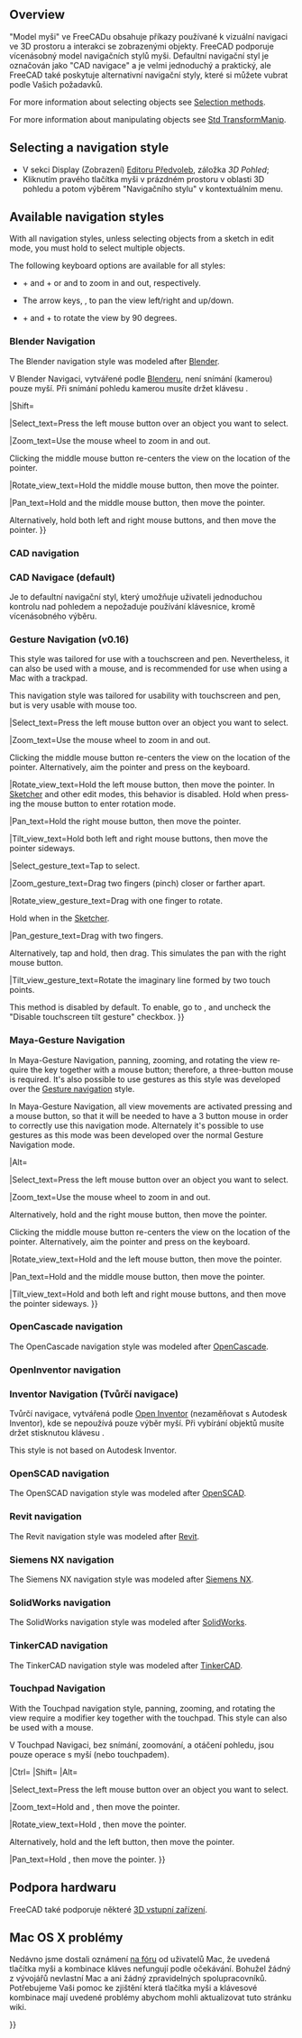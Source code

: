 <languages/>

<div lang="en" dir="ltr" class="mw-content-ltr">
{{Docnav
|[[Getting_started|Getting started]]
|[[Selection_methods|Selection methods]]
}}
</div>

{{TOCright}}

<div lang="en" dir="ltr" class="mw-content-ltr">
==Overview==
</div>

<div class="mw-translate-fuzzy">
"Model myši" ve FreeCADu obsahuje příkazy používané k vizuální navigaci ve 3D prostoru a interakci se zobrazenými objekty. FreeCAD podporuje vícenásobný model navigačních stylů myši. Defaultní navigační styl je označován jako "CAD navigace" a je velmi jednoduchý a praktický, ale FreeCAD také poskytuje alternativní navigační styly, které si můžete vubrat podle Vašich požadavků.
</div>

<div lang="en" dir="ltr" class="mw-content-ltr">
For more information about selecting objects see [[Selection_methods|Selection methods]].
</div>

<div lang="en" dir="ltr" class="mw-content-ltr">
For more information about manipulating objects see [[Std_TransformManip|Std TransformManip]].
</div>

<div lang="en" dir="ltr" class="mw-content-ltr">
== Selecting a navigation style ==
</div>

<div class="mw-translate-fuzzy">
* V sekci Display (Zobrazení) [[Preferences Editor/cs|Editoru Předvoleb]], záložka ''3D Pohled'';
* Kliknutím pravého tlačítka myši v prázdném prostoru v oblasti 3D pohledu a potom výběrem "Navigačního stylu" v kontextuálním menu.
</div>

<div lang="en" dir="ltr" class="mw-content-ltr">
== Available navigation styles ==
</div>

<div lang="en" dir="ltr" class="mw-content-ltr">
With all navigation styles, unless selecting objects from a sketch in edit mode, you must hold {{KEY|Ctrl}} to select multiple objects.
</div>

<div lang="en" dir="ltr" class="mw-content-ltr">
The following keyboard options are available for all styles:
</div>

<div lang="en" dir="ltr" class="mw-content-ltr">
* {{KEY|Ctrl}} + {{ASCII|43}} and {{KEY|Ctrl}} + {{ASCII|22}} or {{KEY|PgUp}} and {{KEY|PgDn}} to zoom in and out, respectively.
* The arrow keys, {{ASCII|17}}{{ASCII|16}}{{ASCII|30}}{{ASCII|31}}, to pan the view left/right and up/down.
* {{KEY|Shift}} + {{ASCII|17}} and {{KEY|Shift}} + {{ASCII|16}} to rotate the view by 90 degrees.
</div>

<span id="Blender_navigation"></span>
<div class="mw-translate-fuzzy">
=== Blender Navigation ===
</div>

<div lang="en" dir="ltr" class="mw-content-ltr">
The Blender navigation style was modeled after [https://www.blender.org Blender].
</div>

<div class="mw-translate-fuzzy">
V Blender Navigaci, vytvářené podle [http://www.blender.org Blenderu], není snímání (kamerou) pouze myší. Při snímání pohledu kamerou musíte držet klávesu {{KEY|SHIFT}}.
{{Blender Navigation/cs}}
{{Blender Navigation
|Select_name=Select
|Pan_name=Pan
|Zoom_name=Zoom
|Rotate_view_name=Rotate view
|Shift={{KEY|Shift}}
|Select_text=Press the left mouse button over an object you want to select.
|Pan_text=Hold {{KEY|Shift}} and the middle mouse button, then move the pointer.

Alternatively, hold both left and right mouse buttons, and then move the pointer.
|Zoom_text=Use the mouse wheel to zoom in and out.
|Rotate_view_text=Hold the middle mouse button, then move the pointer.
}}
</div>

<div lang="en" dir="ltr" class="mw-content-ltr">
|Shift={{KEY|Shift}}
</div>

<div lang="en" dir="ltr" class="mw-content-ltr">
|Select_text=Press the left mouse button over an object you want to select.
</div>

<div lang="en" dir="ltr" class="mw-content-ltr">
|Zoom_text=Use the mouse wheel to zoom in and out.
</div>

<div lang="en" dir="ltr" class="mw-content-ltr">
Clicking the middle mouse button re-centers the view on the location of the pointer.
</div>

<div lang="en" dir="ltr" class="mw-content-ltr">
|Rotate_view_text=Hold the middle mouse button, then move the pointer.
</div>

<div lang="en" dir="ltr" class="mw-content-ltr">
|Pan_text=Hold {{KEY|Shift}} and the middle mouse button, then move the pointer.
</div>

<div lang="en" dir="ltr" class="mw-content-ltr">
Alternatively, hold both left and right mouse buttons, and then move the pointer.
}}
</div>

<div lang="en" dir="ltr" class="mw-content-ltr">
=== CAD navigation ===
</div>

<div class="mw-translate-fuzzy">
=== CAD Navigace (default) ===
Je to defaultní navigační styl, který umožňuje uživateli jednoduchou kontrolu nad pohledem a nepožaduje používání klávesnice, kromě vícenásobného výběru.
{{CAD Navigation/cs}}
{{CAD Navigation
|Select_name=Select
|Pan_name=Pan
|Zoom_name=Zoom
|Rotate_view_name=Rotate view<br>First method
|Rotate_view_alt_name=Rotate view<br>Alternate method
|Ctrl={{KEY|Ctrl}}
|Shift={{KEY|Shift}}
|Select_text=Press the left mouse button over an object you want to select.

Holding down {{KEY|Ctrl}} allows the selection of multiple objects.
|Pan_text=Hold the middle mouse button, then move the pointer.
|Pan_mode_text=Pan mode: hold the {{KEY|Ctrl}} key, press the right mouse button once, then move the pointer. {{Version|0.17}}
|Zoom_text=Use the mouse wheel to zoom in and out.

Clicking the middle mouse button re-centers the view on the location of the cursor.
|Zoom_mode_text=Zoom mode: hold the {{KEY|Ctrl}} and {{KEY|Shift}} keys, press the right mouse button once, then move the pointer. {{Version|0.17}}
|Rotate_view_text=Hold the middle mouse button, then press and hold the left mouse button, then move the pointer.

The cursor location when the middle mouse button is pressed determines the center of rotation. Rotation works like spinning a ball which rotates around its center. If the buttons are released before you stop the mouse motion, the view continues [[spinning]], if this is enabled.

A double click with the middle mouse button sets a new center of rotation.
|Rotate_view_mode_text=Rotate mode: hold the {{KEY|Shift}} key, press the right mouse button once, then move the pointer. {{Version|0.17}}
|Rotate_view_alt_text=Hold the middle mouse button, then press and hold the right mouse button, then move the pointer.

With this method the middle mouse button may be released after the right mouse button is held pressed.

Users who use the mouse with their right hand may find this method easier than the first method.
}}
</div>

<div lang="en" dir="ltr" class="mw-content-ltr">
{{CAD Navigation
|Select_name=Select
|Zoom_name=Zoom
|Rotate_view_name=Rotate view<br>First method
|Rotate_view_alt_name=Rotate view<br>Alternate method
|Pan_name=Pan
</div>

<div lang="en" dir="ltr" class="mw-content-ltr">
|Ctrl={{KEY|Ctrl}}
|Shift={{KEY|Shift}}
</div>

<div lang="en" dir="ltr" class="mw-content-ltr">
|Select_text=Press the left mouse button over an object you want to select.
</div>

<div lang="en" dir="ltr" class="mw-content-ltr">
|Zoom_text=Use the mouse wheel to zoom in and out.
</div>

<div lang="en" dir="ltr" class="mw-content-ltr">
Clicking the middle mouse button re-centers the view on the location of the pointer.
</div>

<div lang="en" dir="ltr" class="mw-content-ltr">
|Rotate_view_text=Hold the middle mouse button, then press and hold the left mouse button, then move the pointer.
</div>

<div lang="en" dir="ltr" class="mw-content-ltr">
If the buttons are released before you stop the mouse motion, the view continues spinning, if this is enabled.
</div>

<div lang="en" dir="ltr" class="mw-content-ltr">
|Rotate_view_alt_text=Hold the middle mouse button, then press and hold the right mouse button, then move the pointer.
</div>

<div lang="en" dir="ltr" class="mw-content-ltr">
With this method the middle mouse button may be released after the right mouse button is held pressed.
</div>

<div lang="en" dir="ltr" class="mw-content-ltr">
Users who use the mouse with their right hand may find this method easier than the first method.
</div>

<div lang="en" dir="ltr" class="mw-content-ltr">
|Pan_text=Hold the middle mouse button, then move the pointer.
</div>

<div lang="en" dir="ltr" class="mw-content-ltr">
|Zoom_mode_text=Zoom mode: hold the {{KEY|Ctrl}} and {{KEY|Shift}} keys, press the right mouse button once, then move the pointer.
</div>

<div lang="en" dir="ltr" class="mw-content-ltr">
|Rotate_view_mode_text=Rotate mode: hold the {{KEY|Shift}} key, press the right mouse button once, then move the pointer.
</div>

<div lang="en" dir="ltr" class="mw-content-ltr">
|Pan_mode_text=Pan mode: hold the {{KEY|Ctrl}} key, press the right mouse button once, then move the pointer.
}}
</div>

<span id="Gesture_navigation"></span>
<div class="mw-translate-fuzzy">
=== Gesture Navigation (v0.16) ===
</div>

<div lang="en" dir="ltr" class="mw-content-ltr">
This style was tailored for use with a touchscreen and pen. Nevertheless, it can also be used with a mouse, and is recommended for use when using a Mac with a trackpad.
</div>

<div class="mw-translate-fuzzy">
This navigation style was tailored for usability with touchscreen and pen, but is very usable with mouse too.
{{Gesture Navigation
|Select_name=Select
|Pan_name=Pan
|Zoom_name=Zoom
|Rotate_view_name=Rotate view
|Tilt_view_name=Tilt view
|Select_text=Press the left mouse button over an object you want to select.
|Select_gesture_text=Tap to select.
|Pan_text=Hold the right mouse button, then move the pointer.
|Pan_gesture_text=Drag with two fingers.

Alternatively, tap and hold, then drag. This simulates the pan with the right mouse button.
|Zoom_text=Use the mouse wheel to zoom in and out.
|Zoom_gesture_text=Drag two fingers (pinch) closer or farther apart.
|Rotate_view_text=Hold the left mouse button, then move the pointer.
In [[Sketcher Workbench|Sketcher]] and other edit modes, this behavior is disabled. Hold {{KEY|Alt}} when pressing the mouse button to enter rotation mode.

To set the camera's focus point for rotation, click a point with the middle mouse button. Alternatively, aim the cursor at a point and press {{KEY|H}} on the keyboard.
|Rotate_view_gesture_text=Drag with one finger to rotate.

Hold {{KEY|Alt}} when in the [[Sketcher Workbench|Sketcher]].
|Tilt_view_text=Hold both left and right mouse buttons, and then move the pointer sideways. 
|Tilt_view_gesture_text=Rotate the imaginary line formed by two touch points.

On v0.18 this method is disabled by default. To enable, go to {{MenuCommand|Edit → Preferences → Display}}, and untick "Disable touchscreen tilt gesture" checkbox.
}}
</div>

<div lang="en" dir="ltr" class="mw-content-ltr">
|Select_text=Press the left mouse button over an object you want to select.
</div>

<div lang="en" dir="ltr" class="mw-content-ltr">
|Zoom_text=Use the mouse wheel to zoom in and out.
</div>

<div lang="en" dir="ltr" class="mw-content-ltr">
Clicking the middle mouse button re-centers the view on the location of the pointer. Alternatively, aim the pointer and press {{KEY|H}} on the keyboard.
</div>

<div lang="en" dir="ltr" class="mw-content-ltr">
|Rotate_view_text=Hold the left mouse button, then move the pointer.
In [[Sketcher Workbench|Sketcher]] and other edit modes, this behavior is disabled. Hold {{KEY|Alt}} when pressing the mouse button to enter rotation mode.
</div>

<div lang="en" dir="ltr" class="mw-content-ltr">
|Pan_text=Hold the right mouse button, then move the pointer.
</div>

<div lang="en" dir="ltr" class="mw-content-ltr">
|Tilt_view_text=Hold both left and right mouse buttons, then move the pointer sideways.
</div>

<div lang="en" dir="ltr" class="mw-content-ltr">
|Select_gesture_text=Tap to select.
</div>

<div lang="en" dir="ltr" class="mw-content-ltr">
|Zoom_gesture_text=Drag two fingers (pinch) closer or farther apart.
</div>

<div lang="en" dir="ltr" class="mw-content-ltr">
|Rotate_view_gesture_text=Drag with one finger to rotate.
</div>

<div lang="en" dir="ltr" class="mw-content-ltr">
Hold {{KEY|Alt}} when in the [[Sketcher Workbench|Sketcher]].
</div>

<div lang="en" dir="ltr" class="mw-content-ltr">
|Pan_gesture_text=Drag with two fingers.
</div>

<div lang="en" dir="ltr" class="mw-content-ltr">
Alternatively, tap and hold, then drag. This simulates the pan with the right mouse button.
</div>

<div lang="en" dir="ltr" class="mw-content-ltr">
|Tilt_view_gesture_text=Rotate the imaginary line formed by two touch points.
</div>

<div lang="en" dir="ltr" class="mw-content-ltr">
This method is disabled by default. To enable, go to {{MenuCommand|Edit → Preferences → Display → Navigation}}, and uncheck the "Disable touchscreen tilt gesture" checkbox.
}}
</div>

<span id="Maya-Gesture_navigation"></span>
<div class="mw-translate-fuzzy">
=== Maya-Gesture Navigation ===
</div>

<div lang="en" dir="ltr" class="mw-content-ltr">
In Maya-Gesture Navigation, panning, zooming, and rotating the view require the {{KEY|Alt}} key together with a mouse button; therefore, a three-button mouse is required. It's also possible to use gestures as this style was developed over the [[#Gesture_navigation|Gesture navigation]] style.
</div>

<div class="mw-translate-fuzzy">
In Maya-Gesture Navigation, all view movements are activated pressing {{KEY|ALT}} and a mouse button, so that it will be needed to have a 3 button mouse in order to correctly use this navigation mode. Alternately it's possible to use gestures as this mode was been developed over the normal Gesture Navigation mode.
{{MayaGesture Navigation
|Select_name=Select
|Pan_name=Pan
|Zoom_name=Zoom
|Rotate_view_name=Rotate view
|Alt={{KEY|Alt}}
|Select_text=Press the left mouse button over an object you want to select.
|Pan_text=Hold {{KEY|Alt}} and the middle mouse button, then move the pointer.
|Zoom_text=Hold {{KEY|Alt}} and the right mouse button, then move the pointer.

Alternatively, use the mouse wheel to zoom in and out.
|Rotate_view_text=Hold {{KEY|Alt}} and the left mouse button, then move the pointer.
}}
</div>

<div lang="en" dir="ltr" class="mw-content-ltr">
|Alt={{KEY|Alt}}
</div>

<div lang="en" dir="ltr" class="mw-content-ltr">
|Select_text=Press the left mouse button over an object you want to select.
</div>

<div lang="en" dir="ltr" class="mw-content-ltr">
|Zoom_text=Use the mouse wheel to zoom in and out.
</div>

<div lang="en" dir="ltr" class="mw-content-ltr">
Alternatively, hold {{KEY|Alt}} and the right mouse button, then move the pointer.
</div>

<div lang="en" dir="ltr" class="mw-content-ltr">
Clicking the middle mouse button re-centers the view on the location of the pointer. Alternatively, aim the pointer and press {{KEY|H}} on the keyboard.
</div>

<div lang="en" dir="ltr" class="mw-content-ltr">
|Rotate_view_text=Hold {{KEY|Alt}} and the left mouse button, then move the pointer.
</div>

<div lang="en" dir="ltr" class="mw-content-ltr">
|Pan_text=Hold {{KEY|Alt}} and the middle mouse button, then move the pointer.
</div>

<div lang="en" dir="ltr" class="mw-content-ltr">
|Tilt_view_text=Hold {{KEY|Alt}} and both left and right mouse buttons, and then move the pointer sideways.
}}
</div>

<div lang="en" dir="ltr" class="mw-content-ltr">
=== OpenCascade navigation ===
</div>

<div lang="en" dir="ltr" class="mw-content-ltr">
The OpenCascade navigation style was modeled after [https://www.opencascade.com/ OpenCascade].
</div>

<div lang="en" dir="ltr" class="mw-content-ltr">
{{OpenCascade Navigation
|Select_name=Select
|Zoom_name=Zoom
|Rotate_view_name=Rotate view
|Pan_name=Pan
</div>

<div lang="en" dir="ltr" class="mw-content-ltr">
|Ctrl={{KEY|Ctrl}}
</div>

<div lang="en" dir="ltr" class="mw-content-ltr">
|Select_text=Press the left mouse button over an object you want to select.
</div>

<div lang="en" dir="ltr" class="mw-content-ltr">
|Zoom_text=Use the mouse wheel to zoom in and out.
</div>

<div lang="en" dir="ltr" class="mw-content-ltr">
Alternatively, hold {{KEY|Ctrl}} and the left mouse button, then move the pointer.
</div>

<div lang="en" dir="ltr" class="mw-content-ltr">
|Rotate_view_text=Hold the middle mouse button, then press and hold the right mouse button, then move the pointer.
</div>

<div lang="en" dir="ltr" class="mw-content-ltr">
Alternatively, hold {{KEY|Ctrl}} and the right mouse button, then move the pointer.
</div>

<div lang="en" dir="ltr" class="mw-content-ltr">
|Pan_text=Hold the middle mouse button, then move the pointer. It is possible to hold {{KEY|Ctrl}}.
}}
</div>

<div lang="en" dir="ltr" class="mw-content-ltr">
=== OpenInventor navigation ===
</div>

<div class="mw-translate-fuzzy">
=== Inventor Navigation (Tvůrčí navigace) ===
Tvůrčí navigace, vytvářená podle [http://en.wikipedia.org/wiki/Open_Inventor Open Inventor] (nezaměňovat s Autodesk Inventor), kde se nepoužívá pouze výběr myší. Při vybírání objektů musíte držet stisknutou klávesu {{KEY|CTRL}}.
{{Inventor Navigation/cs}}
{{OpenInventor Navigation
|Select_name=Select
|Pan_name=Pan
|Zoom_name=Zoom
|Rotate_view_name=Rotate view
|Ctrl={{KEY|Ctrl}}
|Select_text=Hold {{KEY|Ctrl}}, then press the left mouse button over an object you want to select.
|Pan_text=Hold the middle mouse button, then move the pointer.
|Zoom_text=Use the mouse wheel to zoom in and out.

Alternatively, hold the middle mouse button, then press and hold the left mouse button, then move the pointer. 
|Rotate_view_text=Hold the left mouse button, then move the pointer.
}}
</div>

<div lang="en" dir="ltr" class="mw-content-ltr">
This style is not based on Autodesk Inventor.
</div>

<div lang="en" dir="ltr" class="mw-content-ltr">
{{OpenInventor Navigation
|Select_name=Select
|Zoom_name=Zoom
|Rotate_view_name=Rotate view
|Pan_name=Pan
</div>

<div lang="en" dir="ltr" class="mw-content-ltr">
|Shift={{KEY|Shift}}
</div>

<div lang="en" dir="ltr" class="mw-content-ltr">
|Select_text=Hold {{KEY|Shift}}, then press the left mouse button over an object you want to select.
</div>

<div lang="en" dir="ltr" class="mw-content-ltr">
Hold {{KEY|Ctrl}} instead to select multiple objects.
</div>

<div lang="en" dir="ltr" class="mw-content-ltr">
|Zoom_text=Use the mouse wheel to zoom in and out.
</div>

<div lang="en" dir="ltr" class="mw-content-ltr">
Alternatively, hold the middle mouse button, then press and hold the left mouse button, then move the pointer.
</div>

<div lang="en" dir="ltr" class="mw-content-ltr">
Clicking the middle mouse button re-centers the view on the location of the pointer.
</div>

<div lang="en" dir="ltr" class="mw-content-ltr">
|Rotate_view_text=Hold the left mouse button, then move the pointer.
</div>

<div lang="en" dir="ltr" class="mw-content-ltr">
|Pan_text=Hold the middle mouse button, then move the pointer.
}}
</div>

<div lang="en" dir="ltr" class="mw-content-ltr">
=== OpenSCAD navigation ===
</div>

<div lang="en" dir="ltr" class="mw-content-ltr">
The OpenSCAD navigation style was modeled after [https://openscad.org/ OpenSCAD].
</div>

<div lang="en" dir="ltr" class="mw-content-ltr">
{{OpenSCAD_Navigation
|Select_name=Select
|Zoom_name=Zoom
|Rotate_view_name=Rotate view
|Pan_name=Pan
</div>

<div lang="en" dir="ltr" class="mw-content-ltr">
|Shift={{KEY|Shift}}
</div>

<div lang="en" dir="ltr" class="mw-content-ltr">
|Select_text=Press the left mouse button over an object you want to select.
</div>

<div lang="en" dir="ltr" class="mw-content-ltr">
{{VersionMinus|0.21}} Hold {{KEY|Ctrl}} and {{KEY|Shift}} when pressing the mouse button to drag an object in a sketch in edit mode.
</div>

<div lang="en" dir="ltr" class="mw-content-ltr">
|Zoom_text=Use the mouse wheel to zoom in and out.
</div>

<div lang="en" dir="ltr" class="mw-content-ltr">
Alternatively, hold the middle mouse button, then move the pointer.
</div>

<div lang="en" dir="ltr" class="mw-content-ltr">
Or hold {{KEY|Shift}} and the right mouse button, then move the pointer.
</div>

<div lang="en" dir="ltr" class="mw-content-ltr">
|Rotate_view_text=Hold the left mouse button, then move the pointer.
</div>

<div lang="en" dir="ltr" class="mw-content-ltr">
Alternatively, and when a sketch is in edit mode, hold the middle mouse button, then press and hold the right mouse button, then move the pointer.
</div>

<div lang="en" dir="ltr" class="mw-content-ltr">
|Pan_text=Hold the right mouse button, then move the pointer.
}}
</div>

<div lang="en" dir="ltr" class="mw-content-ltr">
=== Revit navigation ===
</div>

<div lang="en" dir="ltr" class="mw-content-ltr">
The Revit navigation style was modeled after [https://en.wikipedia.org/wiki/Autodesk_Revit Revit].
</div>

<div lang="en" dir="ltr" class="mw-content-ltr">
{{Revit Navigation
|Select_name=Select
|Zoom_name=Zoom
|Rotate_view_name=Rotate view
|Pan_name=Pan
</div>

<div lang="en" dir="ltr" class="mw-content-ltr">
|Shift={{KEY|Shift}}
</div>

<div lang="en" dir="ltr" class="mw-content-ltr">
|Select_text=Press the left mouse button over an object you want to select.
</div>

<div lang="en" dir="ltr" class="mw-content-ltr">
|Zoom_text=Use the mouse wheel to zoom in and out.
</div>

<div lang="en" dir="ltr" class="mw-content-ltr">
Clicking the middle mouse button re-centers the view on the location of the pointer.
</div>

<div lang="en" dir="ltr" class="mw-content-ltr">
|Rotate_view_text=Hold {{KEY|Shift}} and the middle mouse button, then move the pointer.
</div>

<div lang="en" dir="ltr" class="mw-content-ltr">
Alternatively, hold the middle mouse button, then press and hold the right mouse button, then move the pointer.
</div>

<div lang="en" dir="ltr" class="mw-content-ltr">
|Pan_text=Hold the middle mouse button, then move the pointer.
</div>

<div lang="en" dir="ltr" class="mw-content-ltr">
Alternatively, hold both left and right mouse buttons, then move the pointer.
}}
</div>

<div lang="en" dir="ltr" class="mw-content-ltr">
=== Siemens NX navigation ===
</div>

<div lang="en" dir="ltr" class="mw-content-ltr">
{{Version|1.1}}
</div>

<div lang="en" dir="ltr" class="mw-content-ltr">
The Siemens NX navigation style was modeled after [https://en.wikipedia.org/wiki/Siemens_NX Siemens NX].
</div>

<div lang="en" dir="ltr" class="mw-content-ltr">
{{SiemensNX_Navigation
|Select_name=Select
|Zoom_name=Zoom
|Rotate_view_name=Rotate view
|Pan_name=Pan
</div>

<div lang="en" dir="ltr" class="mw-content-ltr">
|Shift={{KEY|Shift}}
</div>

<div lang="en" dir="ltr" class="mw-content-ltr">
|Select_text=Press the left mouse button over an object you want to select.
</div>

<div lang="en" dir="ltr" class="mw-content-ltr">
|Zoom_text=Use the mouse wheel to zoom in and out.
</div>

<div lang="en" dir="ltr" class="mw-content-ltr">
Alternatively, hold the middle mouse button, then press and hold the left mouse button, then move the pointer.
</div>

<div lang="en" dir="ltr" class="mw-content-ltr">
Clicking the middle mouse button re-centers the view on the location of the pointer.
</div>

<div lang="en" dir="ltr" class="mw-content-ltr">
|Rotate_view_text=Hold the middle mouse button, then move the pointer.
</div>

<div lang="en" dir="ltr" class="mw-content-ltr">
|Pan_text=Hold {{KEY|Shift}} and the middle mouse button, then move the pointer.
</div>

<div lang="en" dir="ltr" class="mw-content-ltr">
Alternatively, hold the middle mouse button, then press and hold the right mouse button, then move the pointer.
}}
</div>

<div lang="en" dir="ltr" class="mw-content-ltr">
=== SolidWorks navigation ===
</div>

<div lang="en" dir="ltr" class="mw-content-ltr">
{{Version|1.1}}
</div>

<div lang="en" dir="ltr" class="mw-content-ltr">
The SolidWorks navigation style was modeled after [https://en.wikipedia.org/wiki/SolidWorks SolidWorks].
</div>

<div lang="en" dir="ltr" class="mw-content-ltr">
{{SolidWorks_Navigation
|Select_name=Select
|Zoom_name=Zoom
|Rotate_view_name=Rotate view
|Pan_name=Pan
</div>

<div lang="en" dir="ltr" class="mw-content-ltr">
|Ctrl={{KEY|Ctrl}}
|Shift={{KEY|Shift}}
</div>

<div lang="en" dir="ltr" class="mw-content-ltr">
|Select_text=Press the left mouse button over an object you want to select.
</div>

<div lang="en" dir="ltr" class="mw-content-ltr">
|Zoom_text=Use the mouse wheel to zoom in and out.
</div>

<div lang="en" dir="ltr" class="mw-content-ltr">
Alternatively, hold {{KEY|Shift}} and the middle mouse button, then move the pointer.
</div>

<div lang="en" dir="ltr" class="mw-content-ltr">
Clicking the middle mouse button re-centers the view on the location of the pointer.
</div>

<div lang="en" dir="ltr" class="mw-content-ltr">
|Rotate_view_text=Hold the middle mouse button, then move the pointer.
</div>

<div lang="en" dir="ltr" class="mw-content-ltr">
|Pan_text=Hold {{KEY|Ctrl}} and the middle mouse button, then move the pointer.
}}
</div>

<div lang="en" dir="ltr" class="mw-content-ltr">
=== TinkerCAD navigation ===
</div>

<div lang="en" dir="ltr" class="mw-content-ltr">
The TinkerCAD navigation style was modeled after [https://en.wikipedia.org/wiki/Tinkercad TinkerCAD].
</div>

<div lang="en" dir="ltr" class="mw-content-ltr">
{{TinkerCAD Navigation
|Select_name=Select
|Zoom_name=Zoom
|Rotate_view_name=Rotate view
|Pan_name=Pan
</div>

<div lang="en" dir="ltr" class="mw-content-ltr">
|Select_text=Press the left mouse button over an object you want to select.
</div>

<div lang="en" dir="ltr" class="mw-content-ltr">
|Zoom_text=Use the mouse wheel to zoom in and out.
</div>

<div lang="en" dir="ltr" class="mw-content-ltr">
|Rotate_view_text=Press the right mouse button, then move the pointer.
</div>

<div lang="en" dir="ltr" class="mw-content-ltr">
|Pan_text=Hold the middle mouse button, then move the pointer.
}}
</div>

<span id="Touchpad_navigation"></span>
<div class="mw-translate-fuzzy">
=== Touchpad Navigation ===
</div>

<div lang="en" dir="ltr" class="mw-content-ltr">
With the Touchpad navigation style, panning, zooming, and rotating the view require a modifier key together with the touchpad. This style can also be used with a mouse.
</div>

<div class="mw-translate-fuzzy">
V Touchpad Navigaci, bez snímání, zoomování, a otáčení pohledu, jsou pouze operace s myší (nebo touchpadem).
{{Touchpad Navigation/cs}}
{{Touchpad Navigation
|Select_name=Select
|Pan_name=Pan
|Zoom_name=Zoom
|Rotate_view_name=Rotate view
|Shift={{KEY|Shift}}
|Ctrl={{KEY|Ctrl}}
|Alt={{KEY|Alt}}
|PageUp={{KEY|PageUp}}
|PageDown={{KEY|PageDown}}
|Select_text=Press the left mouse button over an object you want to select.
|Pan_text=Hold {{KEY|Shift}}, then move the pointer.
|Zoom_text=Use {{KEY|PageUp}} and {{KEY|PageDown}} to zoom in and out.
|Zoom_alt_text=Alternatively, hold {{KEY|Shift}} and {{KEY|Ctrl}}, then move the pointer.
|Rotate_view_text=Hold {{KEY|Alt}}, then move the pointer.
|Rotate_view_alt_text=Alternatively, hold {{KEY|Shift}} and the left button, then move the pointer.
}}
</div>

<div lang="en" dir="ltr" class="mw-content-ltr">
|Ctrl={{KEY|Ctrl}}
|Shift={{KEY|Shift}}
|Alt={{KEY|Alt}}
</div>

<div lang="en" dir="ltr" class="mw-content-ltr">
|Select_text=Press the left mouse button over an object you want to select.
</div>

<div lang="en" dir="ltr" class="mw-content-ltr">
|Zoom_text=Hold {{KEY|Ctrl}} and {{KEY|Shift}}, then move the pointer.
</div>

<div lang="en" dir="ltr" class="mw-content-ltr">
|Rotate_view_text=Hold {{KEY|Alt}}, then move the pointer.
</div>

<div lang="en" dir="ltr" class="mw-content-ltr">
Alternatively, hold {{KEY|Shift}} and the left button, then move the pointer.
</div>

<div lang="en" dir="ltr" class="mw-content-ltr">
|Pan_text=Hold {{KEY|Shift}}, then move the pointer.
}}
</div>

<span id="Hardware_support"></span>
== Podpora hardwaru ==

<div class="mw-translate-fuzzy">
FreeCAD také podporuje některé [[3D input devices/cs|3D vstupní zařízení]].
</div>

<span id="Recommended_navigation_for_macOS"></span>
<div class="mw-translate-fuzzy">
== Mac OS X problémy ==
</div>

<div class="mw-translate-fuzzy">
Nedávno jsme dostali oznámení [http://forum.freecadweb.org/viewtopic.php?f=3&t=3592&start=0 na fóru] od uživatelů Mac, že uvedená tlačítka myši a kombinace kláves nefungují podle očekávání. Bohužel žádný z vývojářů nevlastní Mac a ani žádný zpravidelných spolupracovníků. Potřebujeme Vaši pomoc ke zjištění která tlačítka myši a klávesové kombinace mají uvedené problémy abychom mohli aktualizovat tuto stránku wiki.
</div>


{{docnav/cs|[[Getting started/cs|Zacínáme]]|[[Document structure/cs|Struktura dokumentu]]}}

{{Userdocnavi{{#translation:}}}}